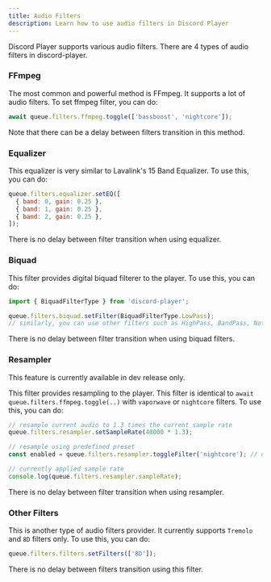 ```yaml
---
title: Audio Filters
description: Learn how to use audio filters in Discord Player
---
```


Discord Player supports various audio filters. There are 4 types of audio filters in discord-player.

### FFmpeg

The most common and powerful method is FFmpeg. It supports a lot of audio filters. To set ffmpeg filter, you can do:

```js title="nightcore.js"
await queue.filters.ffmpeg.toggle(['bassboost', 'nightcore']);
```

Note that there can be a delay between filters transition in this method.

### Equalizer

This equalizer is very similar to Lavalink's 15 Band Equalizer. To use this, you can do:

```js title="bass.js"
queue.filters.equalizer.setEQ([
  { band: 0, gain: 0.25 },
  { band: 1, gain: 0.25 },
  { band: 2, gain: 0.25 },
]);
```

There is no delay between filter transition when using equalizer.

### Biquad

This filter provides digital biquad filterer to the player. To use this, you can do:

```js title="lowpass.js"
import { BiquadFilterType } from 'discord-player';

queue.filters.biquad.setFilter(BiquadFilterType.LowPass);
// similarly, you can use other filters such as HighPass, BandPass, Notch, PeakEQ, LowShelf, HighShelf, etc.
```

There is no delay between filter transition when using biquad filters.

### Resampler

<Callout type="info">
  This feature is currently available in dev release only.
</Callout>

This filter provides resampling to the player. This filter is identical to `await queue.filters.ffmpeg.toggle(..)` with `vaporwave` or `nightcore` filters. To use this, you can do:

```js title="resampler.js"
// resample current audio to 1.3 times the current sample rate
queue.filters.resampler.setSampleRate(48000 * 1.3);

// resample using predefined preset
const enabled = queue.filters.resampler.toggleFilter('nightcore'); // or 'vaporwave'

// currently applied sample rate
console.log(queue.filters.resampler.sampleRate);
```

There is no delay between filter transition when using resampler.

### Other Filters

This is another type of audio filters provider. It currently supports `Tremolo` and `8D` filters only. To use this, you can do:

```js title="8d.js"
queue.filters.filters.setFilters(['8D']);
```

There is no delay between filters transition using this filter.
